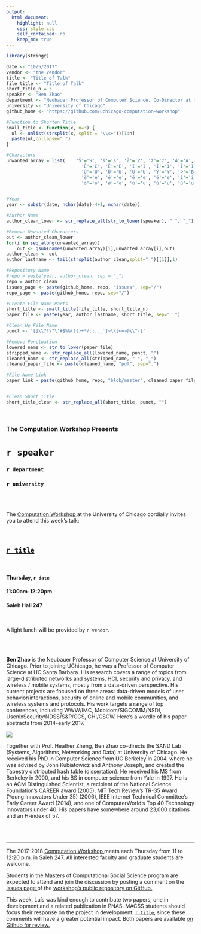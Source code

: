 ```yaml
---
output:
  html_document:
    highlight: null
    css: style.css
    self_contained: no
    keep_md: true
---
```


```r
library(stringr)

date <- "10/5/2017"
vendor <- "the Vendor"
title <- "Title of Talk"
file_title <- "Title of Talk"
short_title_n = 3
speaker <- "Ben Zhao"
department <- "Neubauer Professor of Computer Science, Co-Director at the Systems, Algorithms, Networking, and Data Lab"
university <- "University of Chicago"
github_home <- "https://github.com/uchicago-computation-workshop"


```

```r
#Function to Shorten Title
small_title <- function(x, n=3) {
  ul <- unlist(strsplit(x, split = "\\s+"))[1:n]
  paste(ul,collapse=" ")
}

#Characters
unwanted_array = list(    'Š'='S', 'š'='s', 'Ž'='Z', 'ž'='z', 'À'='A', 'Á'='A', 'Â'='A', 'Ã'='A', 'Ä'='A', 'Å'='A', 'Æ'='A', 'Ç'='C', 'È'='E', 'É'='E',
                            'Ê'='E', 'Ë'='E', 'Ì'='I', 'Í'='I', 'Î'='I', 'Ï'='I', 'Ñ'='N', 'Ò'='O', 'Ó'='O', 'Ô'='O', 'Õ'='O', 'Ö'='O', 'Ø'='O', 'Ù'='U',
                            'Ú'='U', 'Û'='U', 'Ü'='U', 'Ý'='Y', 'Þ'='B', 'ß'='Ss', 'à'='a', 'á'='a', 'â'='a', 'ã'='a', 'ä'='a', 'å'='a', 'æ'='a', 'ç'='c',
                            'è'='e', 'é'='e', 'ê'='e', 'ë'='e', 'ì'='i', 'í'='i', 'î'='i', 'ï'='i', 'ð'='o', 'ñ'='n', 'ò'='o', 'ó'='o', 'ô'='o', 'õ'='o',
                            'ö'='o', 'ø'='o', 'ù'='u', 'ú'='u', 'û'='u', 'ý'='y', 'ý'='y', 'þ'='b', 'ÿ'='y' )


#Year
year <- substr(date, nchar(date)-4+1, nchar(date))

#Author Name
author_clean_lower <- str_replace_all(str_to_lower(speaker), " ", "_")

#Remove Unwanted Characters
out <- author_clean_lower
for(i in seq_along(unwanted_array))
    out <- gsub(names(unwanted_array)[i],unwanted_array[i],out)
author_clean <- out
author_lastname <- tail(strsplit(author_clean,split="_")[[1]],1)

#Repository Name
#repo = paste(year, author_clean, sep = "_")
repo = author_clean
issues_page <- paste(github_home, repo, "issues", sep="/")
repo_page <- paste(github_home, repo, sep="/")

#Create File Name Parts
short_title <- small_title(file_title, short_title_n)
paper_file <- paste(year, author_lastname, short_title, sep="  ")

#Clean Up File Name
punct <- '[]\\?!\"\'#$%&(){}+*/:;,._`|~\\[<=>@\\^-]'

#Remove Punctuation
lowered_name <- str_to_lower(paper_file)
stripped_name <- str_replace_all(lowered_name, punct, "")
cleaned_name <- str_replace_all(stripped_name, " ", "_")
cleaned_paper_file <- paste(cleaned_name, "pdf", sep=".")

#File Name Link
paper_link = paste(github_home, repo, "blob/master", cleaned_paper_file, sep="/"  )


#Clean Short Title
short_title_clean <- str_replace_all(short_title, punct, "")

```

<br>

<h3 class=pfblock-header> The Computation Workshop Presents </h3>

<h1 class=pfblock-header3> `r speaker` </h1>
<h3 class=pfblock-header3> `r department` </h3>
<h3 class=pfblock-header3> `r university` </h3>

<br><br>



<p class=pfblock-header3>The <a href="https://macss.uchicago.edu/content/computation-workshop"> Computation Workshop </a> at the University of Chicago cordially invites you to attend this week's talk:</p>

<br>

<div class=pfblock-header3>
<h2 class=pfblock-header> 
  <a href="`r paper_link`" >`r title`</a>
</h2>

<br>
</div>

<h4 class=pfblock-header3> Thursday, `r date` </h4>
<h4 class=pfblock-header3> 11:00am-12:20pm </h4>
<h4 class=pfblock-header3> Saieh Hall 247 </h4>

<br>

<p class=pfblock-header3>A light lunch will be provided by `r vendor`.</p>

<br><br>

<!--Insert Faculty Bio Here-->



<p class=footertext2> 

**Ben Zhao** is the Neubauer Professor of Computer Science at University of Chicago. Prior to joining UChicago, he was a Professor of Computer Science at UC Santa Barbara. His research covers a range of topics from large-distributed networks and systems, HCI, security and privacy, and wireless / mobile systems, mostly from a data-driven perspective. His current projects are focused on three areas: data-driven models of user behavior/interactions, security of online and mobile communities, and wireless systems and protocols. His work targets a range of top conferences, including WWW/IMC, Mobicom/SIGCOMM/NSDI, UsenixSecurity/NDSS/S&P/CCS, CHI/CSCW. Here's a wordle of his paper abstracts from 2014-early 2017.
</p>

![](http://people.cs.uchicago.edu/~ravenben/images/wordle2017.png)

<p class=footertext2> 

Together with Prof. Heather Zheng, Ben Zhao co-directs the SAND Lab (Systems, Algorithms, Networking and Data) at University of Chicago. He received his PhD in Computer Science from UC Berkeley in 2004, where he was advised by John Kubiatowicz and Anthony Joseph, and created the Tapestry distributed hash table (dissertation). He received his MS from Berkeley in 2000, and his BS in computer science from Yale in 1997. He is an ACM Distinguished Scientist, a recipient of the National Science Foundation's CAREER award (2005), MIT Tech Review's TR-35 Award (Young Innovators Under 35) (2006), IEEE Internet Technical Committee's Early Career Award (2014), and one of ComputerWorld's Top 40 Technology Innovators under 40. His papers have somewhere around 23,000 citations and an H-index of 57.

</p>


<br><br>

---

<p class=footertext> The 2017-2018 <a href="https://macss.uchicago.edu/content/computation-workshop"> Computation Workshop </a> meets each Thursday from 11 to 12:20 p.m. in Saieh 247. All interested faculty and graduate students are welcome.</p> 

<p class=footertext>Students in the Masters of Computational Social Science program are expected to attend and join the discussion by posting a comment on the <a href="`r issues_page`"> issues page </a> of the <a href="`r repo_page`"> workshop's public repository on GitHub.</a></p>

<p class=footertext>This week, Luís was kind enough to contribute two papers, one in development and a related publication in PNAS. MACSS students should focus their response on the project in development: <a href="`r paper_link`" >`r title`</a>, since these comments will have a greater potential impact. Both papers are available <a href="`r repo_page`"> on Github for review. </a></p>

